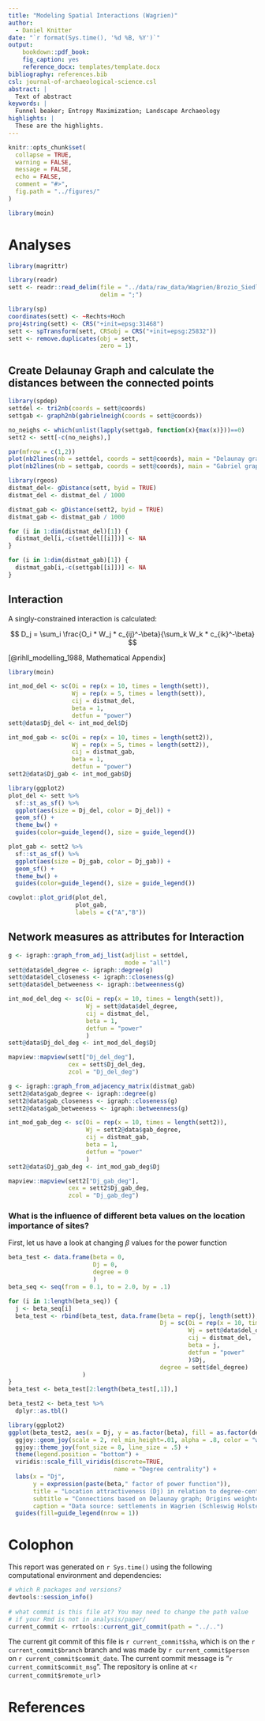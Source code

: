 ```yaml
---
title: "Modeling Spatial Interactions (Wagrien)"
author:
  - Daniel Knitter  
date: "`r format(Sys.time(), '%d %B, %Y')`"
output: 
    bookdown::pdf_book:
    fig_caption: yes
    reference_docx: templates/template.docx
bibliography: references.bib
csl: journal-of-archaeological-science.csl
abstract: |
  Text of abstract
keywords: |
  Funnel beaker; Entropy Maximization; Landscape Archaeology
highlights: |
  These are the highlights. 
---
```



<!-- This is the format for text comments that will be ignored during renderings. Do not put R code in these comments because it will not be ignored. -->

```r
knitr::opts_chunk$set(
  collapse = TRUE,
  warning = FALSE,
  message = FALSE,
  echo = FALSE,
  comment = "#>",
  fig.path = "../figures/"
)

library(moin)
```

# Analyses

```r
library(magrittr)

library(readr)
sett <- readr::read_delim(file = "../data/raw_data/Wagrien/Brozio_Siedlungsplaetze_Wagrien.csv",
                          delim = ";")

library(sp)
coordinates(sett) <- ~Rechts+Hoch
proj4string(sett) <- CRS("+init=epsg:31468")
sett <- spTransform(sett, CRSobj = CRS("+init=epsg:25832"))
sett <- remove.duplicates(obj = sett,
                          zero = 1)
```

## Create Delaunay Graph and calculate the distances between the connected points

```r
library(spdep)
settdel <- tri2nb(coords = sett@coords)
settgab <- graph2nb(gabrielneigh(coords = sett@coords))

no_neighs <- which(unlist(lapply(settgab, function(x){max(x)}))==0)
sett2 <- sett[-c(no_neighs),]

par(mfrow = c(1,2))
plot(nb2lines(nb = settdel, coords = sett@coords), main = "Delaunay graph")
plot(nb2lines(nb = settgab, coords = sett@coords), main = "Gabriel graph")

library(rgeos)
distmat_del<- gDistance(sett, byid = TRUE)
distmat_del <- distmat_del / 1000

distmat_gab <- gDistance(sett2, byid = TRUE)  
distmat_gab <- distmat_gab / 1000

for (i in 1:dim(distmat_del)[1]) {
  distmat_del[i,-c(settdel[[i]])] <- NA
}

for (i in 1:dim(distmat_gab)[1]) {
  distmat_gab[i,-c(settgab[[i]])] <- NA
}
```	

## Interaction 

A singly-constrained interaction is calculated:

$$
D_j = \sum_i \frac{O_i * W_j * c_{ij}^-\beta}{\sum_k W_k * c_{ik}^-\beta}
$$

[@rihll_modelling_1988, Mathematical Appendix]

```r
library(moin)

int_mod_del <- sc(Oi = rep(x = 10, times = length(sett)),
                  Wj = rep(x = 5, times = length(sett)),
                  cij = distmat_del,
                  beta = 1,
                  detfun = "power")
sett@data$Dj_del <- int_mod_del$Dj

int_mod_gab <- sc(Oi = rep(x = 10, times = length(sett2)),
                  Wj = rep(x = 5, times = length(sett2)),
                  cij = distmat_gab,
                  beta = 1,
                  detfun = "power")
sett2@data$Dj_gab <- int_mod_gab$Dj

library(ggplot2)
plot_del <- sett %>%
  sf::st_as_sf() %>%
  ggplot(aes(size = Dj_del, color = Dj_del)) + 
  geom_sf() +
  theme_bw() +
  guides(color=guide_legend(), size = guide_legend())

plot_gab <- sett2 %>%
  sf::st_as_sf() %>%
  ggplot(aes(size = Dj_gab, color = Dj_gab)) + 
  geom_sf() +
  theme_bw() +
  guides(color=guide_legend(), size = guide_legend())

cowplot::plot_grid(plot_del,
                   plot_gab,
                   labels = c("A","B"))
```


## Network measures as attributes for Interaction

```r
g <- igraph::graph_from_adj_list(adjlist = settdel,
                                 mode = "all")
sett@data$del_degree <- igraph::degree(g)
sett@data$del_closeness <- igraph::closeness(g)
sett@data$del_betweeness <- igraph::betweenness(g)

int_mod_del_deg <- sc(Oi = rep(x = 10, times = length(sett)),
                      Wj = sett@data$del_degree,
                      cij = distmat_del,
                      beta = 1,
                      detfun = "power"
                      )
sett@data$Dj_del_deg <- int_mod_del_deg$Dj

mapview::mapview(sett["Dj_del_deg"],
                 cex = sett$Dj_del_deg,
                 zcol = "Dj_del_deg")

g <- igraph::graph_from_adjacency_matrix(distmat_gab)
sett2@data$gab_degree <- igraph::degree(g)
sett2@data$gab_closeness <- igraph::closeness(g)
sett2@data$gab_betweeness <- igraph::betweenness(g)

int_mod_gab_deg <- sc(Oi = rep(x = 10, times = length(sett2)),
                      Wj = sett2@data$gab_degree,
                      cij = distmat_gab,
                      beta = 1,
                      detfun = "power"
                      )
sett2@data$Dj_gab_deg <- int_mod_gab_deg$Dj

mapview::mapview(sett2["Dj_gab_deg"],
                 cex = sett2$Dj_gab_deg,
                 zcol = "Dj_gab_deg")
```

### What is the influence of different beta values on the location importance of sites?

First, let us have a look at changing $\beta$ values for the power function

```r
beta_test <- data.frame(beta = 0,
                        Dj = 0,
                        degree = 0
                        )
beta_seq <- seq(from = 0.1, to = 2.0, by = .1)

for (i in 1:length(beta_seq)) {
  j <- beta_seq[i]
  beta_test <- rbind(beta_test, data.frame(beta = rep(j, length(sett)),
                                           Dj = sc(Oi = rep(x = 10, times = length(sett)),
                                                   Wj = sett@data$del_degree,
                                                   cij = distmat_del,
                                                   beta = j,
                                                   detfun = "power"
                                                   )$Dj,
                                           degree = sett$del_degree)
                     )
}
beta_test <- beta_test[2:length(beta_test[,1]),]

beta_test2 <- beta_test %>%
  dplyr::as.tbl()

library(ggplot2)
ggplot(beta_test2, aes(x = Dj, y = as.factor(beta), fill = as.factor(degree))) + 
  ggjoy::geom_joy(scale = 2, rel_min_height=.01, alpha = .8, color = "white") +
  ggjoy::theme_joy(font_size = 8, line_size = .5) +
  theme(legend.position = "bottom") +
  viridis::scale_fill_viridis(discrete=TRUE,
                              name = "Degree centrality") +
  labs(x = "Dj",
       y = expression(paste(beta," factor of power function")),
       title = "Location attractiveness (Dj) in relation to degree-centrality and distance weight (beta) factors",
       subtitle = "Connections based on Delaunay graph; Origins weighted equally; attractiveness equals degree centrality",
       caption = "Data source: settlements in Wagrien (Schleswig Holstein, Germany)") +   
  guides(fill=guide_legend(nrow = 1))
```

# Colophon #

This report was generated on `r Sys.time()` using the following computational environment and dependencies: 

```r
# which R packages and versions?
devtools::session_info()
 
# what commit is this file at? You may need to change the path value
# if your Rmd is not in analysis/paper/
current_commit <- rrtools::current_git_commit(path = "../..")
```

The current git commit of this file is `r current_commit$sha`, which is on the `r current_commit$branch` branch and was made by `r current_commit$person` on `r current_commit$commit_date`. The current commit message is "`r current_commit$commit_msg`". The repository is online at <`r current_commit$remote_url`>


# References #

